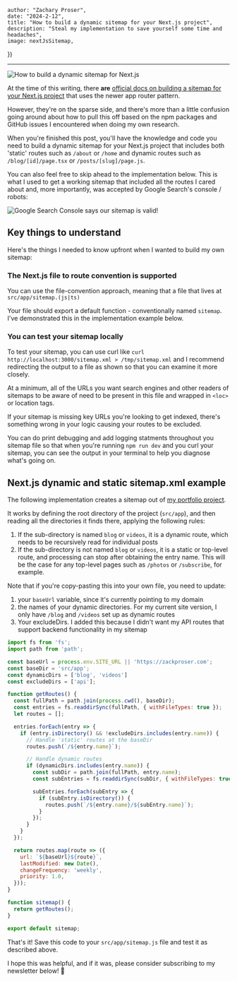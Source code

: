 

    author: "Zachary Proser", 
    date: "2024-2-12",
    title: "How to build a dynamic sitemap for your Next.js project", 
    description: "Steal my implementation to save yourself some time and headaches",
    image: nextJsSitemap,
})

--- 

<Image src={metadata.image} alt="How to build a dynamic sitemap for Next.js"/>

At the time of this writing, there **are** [official docs on building a sitemap for your Next.js 
project](https://nextjs.org/docs/app/api-reference/file-conventions/metadata/sitemap) that uses the newer app router pattern. 

However, they're on the sparse side, and there's more than a little confusion going around about 
how to pull this off based on the npm packages and GitHub issues I encountered when doing 
my own research. 

When you're finished this post, you'll have the knowledge and code you need to build a dynamic sitemap 
for your Next.js project that includes both 'static' routes such as `/about` or `/home`
and dynamic routes such as `/blog/[id]/page.tsx` or `/posts/[slug]/page.js`.

You can also feel free to skip ahead to the implementation below. This is what I used to get a working sitemap that 
included all the routes I cared about and, more importantly, was accepted by Google Search's console / robots: 

<Image src={googleSearchConsole} alt="Google Search Console says our sitemap is valid!"/>

## Key things to understand 

Here's the things I needed to know upfront when I wanted to build my own sitemap: 

### The Next.js file to route convention is supported
 
You can use the file-convention approach, meaning that a file that lives at `src/app/sitemap.(js|ts)` 

Your file should export a default function - conventionally named `sitemap`. I've demonstrated this in the 
implementation example below.

### You can test your sitemap locally
To test your sitemap, you can use curl like `curl http://localhost:3000/sitemap.xml > /tmp/sitemap.xml` and I recommend redirecting 
the output to a file as shown so that you can examine it more closely. 

At a minimum, all of the URLs you want search engines and other readers of sitemaps to be aware of need to be present in this file 
and wrapped in `<loc>` or location tags. 

If your sitemap is missing key URLs you're looking to get indexed, there's something wrong in your logic causing your routes to be excluded.

You can do print debugging and add logging statments throughout you sitemap file so that when you're running `npm run dev` and you curl 
your sitemap, you can see the output in your terminal to help you diagnose what's going on.

## Next.js dynamic and static sitemap.xml example

The following implementation creates a sitemap out of [my portfolio project](https://github.com/zackproser/portfolio). 

It works by defining the root directory of the project (`src/app`), and then reading all the directories it finds there, applying the following rules: 

1. If the sub-directory is named `blog` or `videos`, it is a dynamic route, which needs to be recursively read for individual posts
2. If the sub-directory is not named `blog` or `videos`, it is a static or top-level route, and processing can stop after obtaining the entry name. This will be the case
for any top-level pages such as `/photos` or `/subscribe`, for example.

Note that if you're copy-pasting this into your own file, you need to update: 
1. your `baseUrl` variable, since it's currently pointing to my domain
2. the names of your dynamic directories. For my current site version, I only have `/blog` and `/videos` set up as dynamic routes
3. Your excludeDirs. I added this because I didn't want my API routes that support backend functionality in my sitemap

```javascript
import fs from 'fs';
import path from 'path';

const baseUrl = process.env.SITE_URL || 'https://zackproser.com';
const baseDir = 'src/app';
const dynamicDirs = ['blog', 'videos']
const excludeDirs = ['api'];

function getRoutes() {
  const fullPath = path.join(process.cwd(), baseDir);
  const entries = fs.readdirSync(fullPath, { withFileTypes: true });
  let routes = [];

  entries.forEach(entry => {
    if (entry.isDirectory() && !excludeDirs.includes(entry.name)) {
      // Handle 'static' routes at the baseDir
      routes.push(`/${entry.name}`);

      // Handle dynamic routes 
      if (dynamicDirs.includes(entry.name)) {
        const subDir = path.join(fullPath, entry.name);
        const subEntries = fs.readdirSync(subDir, { withFileTypes: true });

        subEntries.forEach(subEntry => {
          if (subEntry.isDirectory()) {
            routes.push(`/${entry.name}/${subEntry.name}`);
          }
        });
      }
    }
  });

  return routes.map(route => ({
    url: `${baseUrl}${route}`,
    lastModified: new Date(),
    changeFrequency: 'weekly',
    priority: 1.0,
  }));
}

function sitemap() {
  return getRoutes();
}

export default sitemap;
```

That's it! Save this code to your `src/app/sitemap.js` file and test it as described above. 

I hope this was helpful, and if it was, please consider
subscribing to my newsletter below! 🙇
